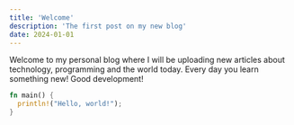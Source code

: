 ```yaml
---
title: 'Welcome'
description: 'The first post on my new blog'
date: 2024-01-01
---
```


Welcome to my personal blog where I will be uploading new articles about technology, programming and the world today.
Every day you learn something new! Good development!

```rust title='welcome.rs'
fn main() {
  println!("Hello, world!");
}
```

